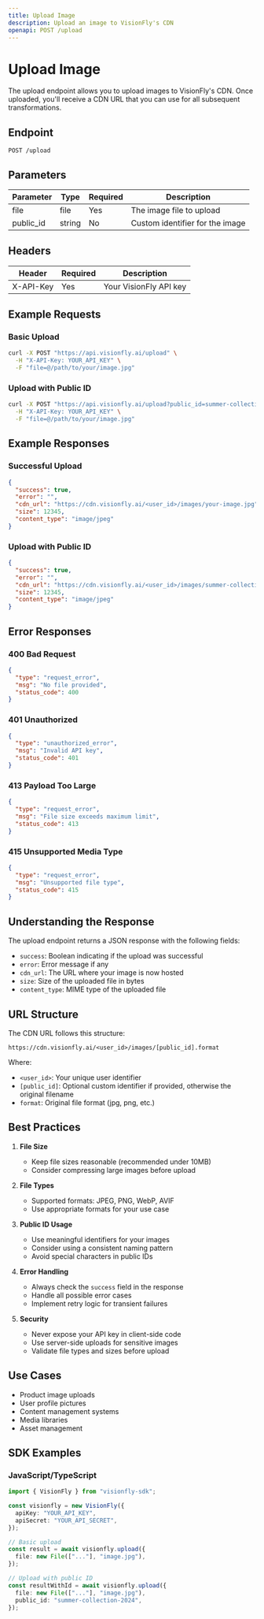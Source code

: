 ```yaml
---
title: Upload Image
description: Upload an image to VisionFly's CDN
openapi: POST /upload
---
```


# Upload Image

The upload endpoint allows you to upload images to VisionFly's CDN. Once uploaded, you'll receive a CDN URL that you can use for all subsequent transformations.

## Endpoint

```http
POST /upload
```

## Parameters

| Parameter | Type   | Required | Description                     |
| --------- | ------ | -------- | ------------------------------- |
| file      | file   | Yes      | The image file to upload        |
| public_id | string | No       | Custom identifier for the image |

## Headers

| Header    | Required | Description            |
| --------- | -------- | ---------------------- |
| X-API-Key | Yes      | Your VisionFly API key |

## Example Requests

### Basic Upload

```bash
curl -X POST "https://api.visionfly.ai/upload" \
  -H "X-API-Key: YOUR_API_KEY" \
  -F "file=@/path/to/your/image.jpg"
```

### Upload with Public ID

```bash
curl -X POST "https://api.visionfly.ai/upload?public_id=summer-collection-2024" \
  -H "X-API-Key: YOUR_API_KEY" \
  -F "file=@/path/to/your/image.jpg"
```

## Example Responses

### Successful Upload

```json
{
  "success": true,
  "error": "",
  "cdn_url": "https://cdn.visionfly.ai/<user_id>/images/your-image.jpg",
  "size": 12345,
  "content_type": "image/jpeg"
}
```

### Upload with Public ID

```json
{
  "success": true,
  "error": "",
  "cdn_url": "https://cdn.visionfly.ai/<user_id>/images/summer-collection-2024.jpg",
  "size": 12345,
  "content_type": "image/jpeg"
}
```

## Error Responses

### 400 Bad Request

```json
{
  "type": "request_error",
  "msg": "No file provided",
  "status_code": 400
}
```

### 401 Unauthorized

```json
{
  "type": "unauthorized_error",
  "msg": "Invalid API key",
  "status_code": 401
}
```

### 413 Payload Too Large

```json
{
  "type": "request_error",
  "msg": "File size exceeds maximum limit",
  "status_code": 413
}
```

### 415 Unsupported Media Type

```json
{
  "type": "request_error",
  "msg": "Unsupported file type",
  "status_code": 415
}
```

## Understanding the Response

The upload endpoint returns a JSON response with the following fields:

- `success`: Boolean indicating if the upload was successful
- `error`: Error message if any
- `cdn_url`: The URL where your image is now hosted
- `size`: Size of the uploaded file in bytes
- `content_type`: MIME type of the uploaded file

## URL Structure

The CDN URL follows this structure:

```
https://cdn.visionfly.ai/<user_id>/images/[public_id].format
```

Where:

- `<user_id>`: Your unique user identifier
- `[public_id]`: Optional custom identifier if provided, otherwise the original filename
- `format`: Original file format (jpg, png, etc.)

## Best Practices

1. **File Size**

   - Keep file sizes reasonable (recommended under 10MB)
   - Consider compressing large images before upload

2. **File Types**

   - Supported formats: JPEG, PNG, WebP, AVIF
   - Use appropriate formats for your use case

3. **Public ID Usage**

   - Use meaningful identifiers for your images
   - Consider using a consistent naming pattern
   - Avoid special characters in public IDs

4. **Error Handling**

   - Always check the `success` field in the response
   - Handle all possible error cases
   - Implement retry logic for transient failures

5. **Security**
   - Never expose your API key in client-side code
   - Use server-side uploads for sensitive images
   - Validate file types and sizes before upload

## Use Cases

- Product image uploads
- User profile pictures
- Content management systems
- Media libraries
- Asset management

## SDK Examples

### JavaScript/TypeScript

```typescript
import { VisionFly } from "visionfly-sdk";

const visionfly = new VisionFly({
  apiKey: "YOUR_API_KEY",
  apiSecret: "YOUR_API_SECRET",
});

// Basic upload
const result = await visionfly.upload({
  file: new File(["..."], "image.jpg"),
});

// Upload with public ID
const resultWithId = await visionfly.upload({
  file: new File(["..."], "image.jpg"),
  public_id: "summer-collection-2024",
});
```
